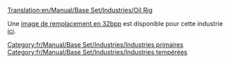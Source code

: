 [[Translation:en/Manual/Base Set/Industries/Oil Rig]]

{{fr/Manual/Base Set/Industries/Industries|image=en/Manual/Base Set/Industries/Oilrig.png
|nom=Plateforme pétrolière
|climats=[[fr/Manual/Climat#tempere|Tempéré]].
|accepte=[[fr/Manual/Base Set/Cargos/Passagers|Passagers]].
|produit=[[fr/Manual/Base Set/Cargos/Pétrole|Pétrole]], [[fr/Manual/Base Set/Cargos/Passagers|Passagers]].
|notes=Absent des autres [[fr/Manual/Climat|climats]]. A un [[fr/Manual/Aéroports#heliport|héliport]] et des [[fr/Manual/Docks|docks]] que toutes les [[fr/Manual/Compagnie de transport|compagnies]] peuvent utiliser.
}}

Une [[en/Archive/Old 32bpp/32bit Graphics Development#user-info|image de remplacement en 32bpp]] est disponible pour cette industrie [[en/Archive/Old 32bpp/List of downloadable 32 bpp tars|ici]].

{{fr/Manual/Base Set/Industries/Navbox Industries}}

[[Category:fr/Manual/Base Set/Industries/Industries primaires]]
[[Category:fr/Manual/Base Set/Industries/Industries tempérées]]